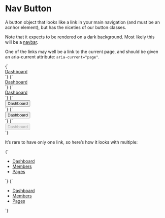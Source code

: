 
<Meta title="Atoms/Button/Nav" />

# Nav Button

A button object that looks like a link in your main navigation (and must be an acnhor element), but has the niceties of our button classes.

Note that it expects to be rendered on a dark background. Most likely this will be a [navbar](/docs/ui-navigation-navbar--navbar).

One of the links may well be a link to the current page, and should be given an aria-current attribute: `aria-current="page"`.

<Canvas>
  <Story name="Nav">
    {`
      <div class="u-bg--gray-90 u-padding-m">
        <a href="/" class="a-button a-button--nav">
          Dashboard
        </a>
      </div>
    `}
  </Story>
  <Story name="Nav [aria-current]">
    {`
      <div class="u-bg--gray-90 u-padding-m">
        <a href="/" class="a-button a-button--nav" aria-current="page">
          Dashboard
        </a>
      </div>
    `}
  </Story>
  <Story name="Nav [disabled]">
    {`
      <div class="u-bg--gray-90 u-padding-m">
        <a href="/" class="a-button a-button--nav" aria-disabled="true">
          Dashboard
        </a>
      </div>
    `}
  </Story>
</Canvas>

<Canvas>
  <Story name="Nav button">
    {`
      <div class="u-bg--gray-90 u-padding-m">
        <button type="button" class="a-button a-button--nav">
          Dashboard
        </button>
      </div>
    `}
  </Story>
  <Story name="Nav button [aria-current]">
    {`
      <div class="u-bg--gray-90 u-padding-m">
        <button type="button" class="a-button a-button--nav" aria-current="page">
          Dashboard
        </button>
      </div>
    `}
  </Story>
  <Story name="Nav button [disabled]">
    {`
      <div class="u-bg--gray-90 u-padding-m">
        <button type="button" class="a-button a-button--nav" disabled>
          Dashboard
        </button>
      </div>
    `}
  </Story>
</Canvas>

It’s rare to have only one link, so here’s how it looks with multiple:

<Canvas>
  <Story name="Nav list">
    {`
      <div class="u-bg--gray-90 u-padding-m">
        <ul class="a-list-reset u-flex">
          <li class="u-margin-s-right">
            <a href="/" class="a-button a-button--nav">
              Dashboard
            </a>
          </li>
          <li class="u-margin-s-right">
            <a href="/" class="a-button a-button--nav">
              Members
            </a>
          </li>
          <li class="u-margin-s-right">
            <a href="/" class="a-button a-button--nav">
              Pages
            </a>
          </li>
        </ul>
      </div>
    `}
  </Story>
  <Story name="Nav list current page">
    {`
      <div class="u-bg--gray-90 u-padding-m">
        <ul class="a-list-reset u-flex">
          <li class="u-margin-s-right">
            <a href="/" class="a-button a-button--nav" aria-current="page">
              Dashboard
            </a>
          </li>
          <li class="u-margin-s-right">
            <a href="/" class="a-button a-button--nav">
              Members
            </a>
          </li>
          <li class="u-margin-s-right">
            <a href="/" class="a-button a-button--nav">
              Pages
            </a>
          </li>
        </ul>
      </div>
    `}
  </Story>
</Canvas>
